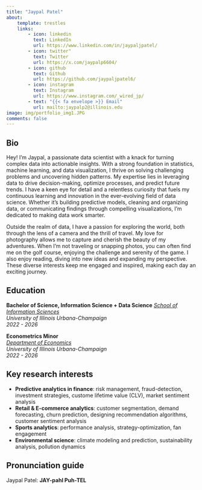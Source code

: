 ```yaml
---
title: "Jaypal Patel"
about:
    template: trestles
    links:
        - icon: linkedin
          text: LinkedIn
          url: https://www.linkedin.com/in/jaypaljpatel/
        - icon: twitter"
          text: Twitter
          url: https://x.com/jaypalp6604/
        - icon: github
          text: Github
          url: https://github.com/jaypaljpatel6/
        - icon: instagram
          text: Instagram
          url: https://www.instagram.com/_wired_jp/
        - text: "{{< fa envelope >}} Email"
          url: mailto:jaypalp2@illinois.edu
image: img/portfolio_img1.JPG
comments: false
---
```


<script type='application/ld+json'>
{"@context":"http://www.schema.org",
"@type":"person",
"name":"Jaypal Patel",
"jobTitle":"Student IT Spec",
"height":"75 inches",
"gender":"male",
"description":"Jaypal Patel is a student at University of Illinois at Urbana-Champaign, studying Information Science + Data Science with a minor in Economics. He works as a Helpdesk Spec for Engineering IT at University of Illinois at Urbana-Champaign.","url":"https://jaypalpatel.com",
"image":"https://jaypalpatel.com/img/portfolio_img1.JPG",
"address":{"@type":"PostalAddress","addressLocality":"Champaign","addressRegion":"IL","postalCode":"61820","addressCountry":"United States"},
"alumniOf":{"@type":"CollegeOrUniversity","name":"University of Illinois Urbana-Champaign","sameAs":"https://en.wikipedia.org/wiki/University_of_Illinois_Urbana-Champaign"},
"worksFor":[{"@type":"Organization","name":"University of Illinois at Urbana-Champaign"}],
"birthDate":"2004-06-06",
"birthPlace":"Gujarat, India",
"nationality":{"@type":"Country","name":"India"}}
</script>

## Bio

Hey! I'm Jaypal, a passionate data scientist with a knack for turning complex data into actionable insights. With a strong foundation in statistics, machine learning, and data visualization, I thrive on solving challenging problems and uncovering hidden patterns. My expertise lies in leveraging data to drive decision-making, optimize processes, and predict future trends. I have a keen eye for detail and a relentless curiosity that fuels my continuous learning and innovation in the ever-evolving field of data science. Whether it's building predictive models, cleaning and organizing data, or communicating findings through compelling visualizations, I'm dedicated to making data work smarter.<br>

Outside the realm of data, I have a passion for exploring the world, both through the lens of a camera and the thrill of travel. My love for photography allows me to capture and cherish the beauty of my adventures. When I'm not traveling or snapping photos, you can often find me on the golf course, enjoying the challenge and serenity of the game. I also enjoy reading, diving into new ideas and expanding my perspective. These diverse interests keep me engaged and inspired, making each day an exciting journey.

## Education
**Bachelor of Science, Information Science + Data Science**
[*School of Information Sciences*](https://ischool.illinois.edu)<br>
*University of Illinois Urbana-Champaign*<br>
*2022 - 2026*

**Econometrics Minor**<br>
[*Department of Economics*](https://economics.illinois.edu)<br>
*University of Illinois Urbana-Champaign*<br>
*2022 - 2026*

## Key research interests

* **Predictive analytics in finance**: risk management, fraud-detection, investment strategies, custome lifetime value (CLV), market sentiment analysis
* **Retail & E-commerce analytics**: customer segmentation, demand forecasting, churn prediction, designing recommendation algorithms, customer sentiment analysis
* **Sports analytics**: performance analysis, strategy-optimization, fan engagement
* **Environmental science**: climate modeling and prediction, sustainability analysis, pollution dynamics

## Pronunciation guide

Jaypal Patel: **JAY-pahl Puh-TEL**